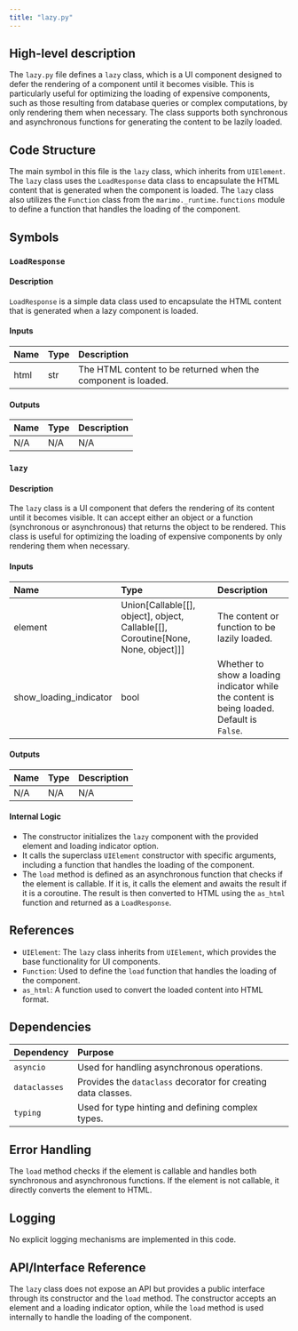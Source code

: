 ```yaml
---
title: "lazy.py"
---
```


## High-level description

The `lazy.py` file defines a `lazy` class, which is a UI component designed to defer the rendering of a component until it becomes visible. This is particularly useful for optimizing the loading of expensive components, such as those resulting from database queries or complex computations, by only rendering them when necessary. The class supports both synchronous and asynchronous functions for generating the content to be lazily loaded.

## Code Structure

The main symbol in this file is the `lazy` class, which inherits from `UIElement`. The `lazy` class uses the `LoadResponse` data class to encapsulate the HTML content that is generated when the component is loaded. The `lazy` class also utilizes the `Function` class from the `marimo._runtime.functions` module to define a function that handles the loading of the component.

## Symbols

### `LoadResponse`
#### Description
`LoadResponse` is a simple data class used to encapsulate the HTML content that is generated when a lazy component is loaded.

#### Inputs
| Name | Type | Description |
|:-----|:-----|:------------|
| html | str | The HTML content to be returned when the component is loaded. |

#### Outputs
| Name | Type | Description |
|:-----|:-----|:------------|
| N/A | N/A | N/A |

### `lazy`
#### Description
The `lazy` class is a UI component that defers the rendering of its content until it becomes visible. It can accept either an object or a function (synchronous or asynchronous) that returns the object to be rendered. This class is useful for optimizing the loading of expensive components by only rendering them when necessary.

#### Inputs
| Name | Type | Description |
|:-----|:-----|:------------|
| element | Union[Callable[[], object], object, Callable[[], Coroutine[None, None, object]]] | The content or function to be lazily loaded. |
| show_loading_indicator | bool | Whether to show a loading indicator while the content is being loaded. Default is `False`. |

#### Outputs
| Name | Type | Description |
|:-----|:-----|:------------|
| N/A | N/A | N/A |

#### Internal Logic
- The constructor initializes the `lazy` component with the provided element and loading indicator option.
- It calls the superclass `UIElement` constructor with specific arguments, including a function that handles the loading of the component.
- The `load` method is defined as an asynchronous function that checks if the element is callable. If it is, it calls the element and awaits the result if it is a coroutine. The result is then converted to HTML using the `as_html` function and returned as a `LoadResponse`.

## References

- `UIElement`: The `lazy` class inherits from `UIElement`, which provides the base functionality for UI components.
- `Function`: Used to define the `load` function that handles the loading of the component.
- `as_html`: A function used to convert the loaded content into HTML format.

## Dependencies

| Dependency | Purpose |
|:-----------|:--------|
| `asyncio` | Used for handling asynchronous operations. |
| `dataclasses` | Provides the `dataclass` decorator for creating data classes. |
| `typing` | Used for type hinting and defining complex types. |

## Error Handling

The `load` method checks if the element is callable and handles both synchronous and asynchronous functions. If the element is not callable, it directly converts the element to HTML.

## Logging

No explicit logging mechanisms are implemented in this code.

## API/Interface Reference

The `lazy` class does not expose an API but provides a public interface through its constructor and the `load` method. The constructor accepts an element and a loading indicator option, while the `load` method is used internally to handle the loading of the component.